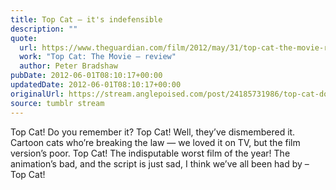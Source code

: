 ```yaml
---
title: Top Cat – it's indefensible
description: ""
quote:
  url: https://www.theguardian.com/film/2012/may/31/top-cat-the-movie-review
  work: "Top Cat: The Movie – review"
  author: Peter Bradshaw
pubDate: 2012-06-01T08:10:17+00:00
updatedDate: 2012-06-01T08:10:17+00:00
originalUrl: https://stream.anglepoised.com/post/24185731986/top-cat-do-you-remember-it-top-cat-well
source: tumblr stream
---
```


Top Cat! Do you remember it? Top Cat! Well, they&rsquo;ve dismembered it. Cartoon cats who&rsquo;re breaking the law — we loved it on TV, but the film version&rsquo;s poor. Top Cat! The indisputable worst film of the year! The animation&rsquo;s bad, and the script is just sad, I think we&rsquo;ve all been had by – Top Cat!
